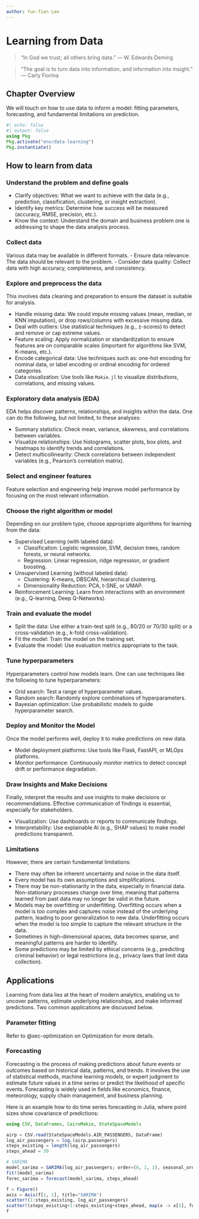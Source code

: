 ---
author: Yun-Tien Lee
---

# Learning from Data {#sec-datalearning}

> "In God we trust; all others bring data." — W. Edwards Deming

> "The goal is to turn data into information, and information into insight." — Carly Fiorina

## Chapter Overview

We will touch on how to use data to inform a model: fitting parameters, forecasting, and fundamental limitations on prediction.

```{julia}
#| echo: false
#| output: false
using Pkg
Pkg.activate("env/data-learning")
Pkg.instantiate()
```

## How to learn from data

### Understand the problem and define goals

- Clarify objectives: What we want to achieve with the data (e.g., prediction, classification, clustering, or insight extraction).
- Identify key metrics: Determine how success will be measured (accuracy, RMSE, precision, etc.).
- Know the context: Understand the domain and business problem one is addressing to shape the data analysis process.

### Collect data

Various data may be available in different formats.
- Ensure data relevance: The data should be relevant to the problem.
- Consider data quality: Collect data with high accuracy, completeness, and consistency.

### Explore and preprocess the data

This involves data cleaning and preparation to ensure the dataset is suitable for analysis.

- Handle missing data: We could impute missing values (mean, median, or KNN imputation), or drop rows/columns with excessive missing data.
- Deal with outliers: Use statistical techniques (e.g., z-scores) to detect and remove or cap extreme values.
- Feature scaling: Apply normalization or standardization to ensure features are on comparable scales (important for algorithms like SVM, K-means, etc.).
- Encode categorical data: Use techniques such as: one-hot encoding for nominal data, or label encoding or ordinal encoding for ordered categories.
- Data visualization: Use tools like `Makie.jl` to visualize distributions, correlations, and missing values.

### Exploratory data analysis (EDA)

EDA helps discover patterns, relationships, and insights within the data. One can do the following, but not limited, to these analyses:

- Summary statistics: Check mean, variance, skewness, and correlations between variables.
- Visualize relationships: Use histograms, scatter plots, box plots, and heatmaps to identify trends and correlations.
- Detect multicollinearity: Check correlations between independent variables (e.g., Pearson’s correlation matrix).

### Select and engineer features

Feature selection and engineering help improve model performance by focusing on the most relevant information.

### Choose the right algorithm or model

Depending on our problem type, choose appropriate algorithms for learning from the data:

- Supervised Learning (with labeled data):
    + Classification: Logistic regression, SVM, decision trees, random forests, or neural networks.
    + Regression: Linear regression, ridge regression, or gradient boosting.
- Unsupervised Learning (without labeled data):
    + Clustering: K-means, DBSCAN, hierarchical clustering.
    + Dimensionality Reduction: PCA, t-SNE, or UMAP.
- Reinforcement Learning: Learn from interactions with an environment (e.g., Q-learning, Deep Q-Networks).

### Train and evaluate the model

- Split the data: Use either a train-test split (e.g., 80/20 or 70/30 split) or a cross-validation (e.g., k-fold cross-validation).
- Fit the model: Train the model on the training set.
- Evaluate the model: Use evaluation metrics appropriate to the task.

### Tune hyperparameters

Hyperparameters control how models learn. One can use techniques like the following to tune hyperparameters:

- Grid search: Test a range of hyperparameter values.
- Random search: Randomly explore combinations of hyperparameters.
- Bayesian optimization: Use probabilistic models to guide hyperparameter search.

### Deploy and Monitor the Model

Once the model performs well, deploy it to make predictions on new data.

- Model deployment platforms: Use tools like Flask, FastAPI, or MLOps platforms.
- Monitor performance: Continuously monitor metrics to detect concept drift or performance degradation.

### Draw Insights and Make Decisions

Finally, interpret the results and use insights to make decisions or recommendations. Effective communication of findings is essential, especially for stakeholders.

- Visualization: Use dashboards or reports to communicate findings.
- Interpretability: Use explainable AI (e.g., SHAP values) to make model predictions transparent.

### Limitations

However, there are certain fundamental limitations:

- There may often be inherent uncertainty and noise in the data itself.
- Every model has its own assumptions and simplifications.
- There may be non-stationarity in the data, especially in financial data. Non-stationary processes change over time, meaning that patterns learned from past data may no longer be valid in the future.
- Models may be overfitting or underfitting. Overfitting occurs when a model is too complex and captures noise instead of the underlying pattern, leading to poor generalization to new data. Underfitting occurs when the model is too simple to capture the relevant structure in the data.
- Sometimes in high-dimensional spaces, data becomes sparse, and meaningful patterns are harder to identify.
- Some predictions may be limited by ethical concerns (e.g., predicting criminal behavior) or legal restrictions (e.g., privacy laws that limit data collection).

## Applications

Learning from data lies at the heart of modern analytics, enabling us to uncover patterns, estimate underlying relationships, and make informed predictions. Two common applications are discussed below.

### Parameter fitting

Refer to @sec-optimization on Optimization for more details.

### Forecasting

Forecasting is the process of making predictions about future events or outcomes based on historical data, patterns, and trends. It involves the use of statistical methods, machine learning models, or expert judgment to estimate future values in a time series or predict the likelihood of specific events. Forecasting is widely used in fields like economics, finance, meteorology, supply chain management, and business planning.

Here is an example how to do time series forecasting in Julia, where point sizes show covariance of predictions:

```{julia}
using CSV, DataFrames, CairoMakie, StateSpaceModels

airp = CSV.read(StateSpaceModels.AIR_PASSENGERS, DataFrame)
log_air_passengers = log.(airp.passengers)
steps_existing = length(log_air_passengers)
steps_ahead = 30

# SARIMA
model_sarima = SARIMA(log_air_passengers; order=(0, 1, 1), seasonal_order=(0, 1, 1, 12))
fit!(model_sarima)
forec_sarima = forecast(model_sarima, steps_ahead)

f = Figure()
axis = Axis(f[1, 1], title="SARIMA")
scatter!(1:steps_existing, log_air_passengers)
scatter!(steps_existing+1:steps_existing+steps_ahead, map(x -> x[1], forec_sarima.expected_value), color=:red, markersize=map(x -> x[1] * 1000, forec_sarima.covariance))
f
```

